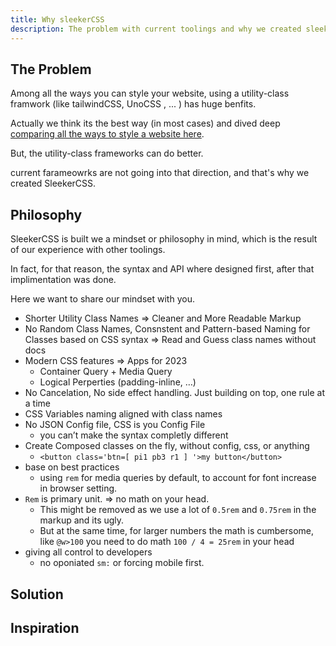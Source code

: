 ```yaml
---
title: Why sleekerCSS
description: The problem with current toolings and why we created sleekerCSS
---
```



## The Problem

Among all the ways you can style your website, using a utility-class framwork (like tailwindCSS, UnoCSS , ... )  has huge benfits.

Actually we think its the best way (in most cases) and dived deep [comparing all the ways to style a website here](/why/css-approaches).

But, the utility-class frameworks can do better.

current farameowrks are not going into that direction, and that's why we created SleekerCSS.


## Philosophy

SleekerCSS is built we a mindset or philosophy in mind, which is the result of our experience with other toolings.

In fact, for that reason, the syntax and API where designed first, after that implimentation was done.

Here we want to share our mindset with you. 

- Shorter Utility Class Names ⇒ Cleaner and More Readable Markup
- No Random Class Names, Consnstent and Pattern-based Naming for Classes based on CSS syntax ⇒ Read and Guess class names without docs
- Modern CSS features ⇒ Apps for 2023
    - Container Query + Media Query
    - Logical Perperties (padding-inline, …)
- No Cancelation, No side effect handling. Just building on top, one rule at a time
- CSS Variables naming aligned with class names
- No JSON Config file, CSS is you Config File
    - you can’t make the syntax completly different
- Create Composed classes on the fly, without config, css, or anything
    - `<button class='btn=[ pi1 pb3 r1 ] '>my button</button> `
- base on best practices
    - using `rem` for media queries by default, to account for font increase in browser setting.
- `Rem` is primary unit. ⇒ no math on your head.
    - This might be removed as we use a lot of `0.5rem` and `0.75rem` in the markup and its ugly.
    - But at the same time, for larger numbers the math is cumbersome, like `@w>100` you need to do math `100 / 4 = 25rem` in your head
- giving all control to developers
    - no oponiated `sm:` or forcing mobile first.

## Solution


## Inspiration 


